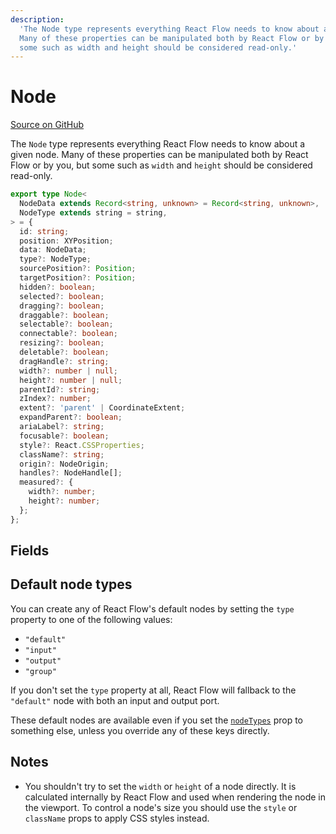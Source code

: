```yaml
---
description:
  'The Node type represents everything React Flow needs to know about a given node.
  Many of these properties can be manipulated both by React Flow or by you, but
  some such as width and height should be considered read-only.'
---
```


# Node

[Source on GitHub](https://github.com/xyflow/xyflow/blob/main/packages/system/src/types/nodes.ts/#L10)

The `Node` type represents everything React Flow needs to know about a given node.
Many of these properties can be manipulated both by React Flow or by you, but
some such as `width` and `height` should be considered read-only.

```ts
export type Node<
  NodeData extends Record<string, unknown> = Record<string, unknown>,
  NodeType extends string = string,
> = {
  id: string;
  position: XYPosition;
  data: NodeData;
  type?: NodeType;
  sourcePosition?: Position;
  targetPosition?: Position;
  hidden?: boolean;
  selected?: boolean;
  dragging?: boolean;
  draggable?: boolean;
  selectable?: boolean;
  connectable?: boolean;
  resizing?: boolean;
  deletable?: boolean;
  dragHandle?: string;
  width?: number | null;
  height?: number | null;
  parentId?: string;
  zIndex?: number;
  extent?: 'parent' | CoordinateExtent;
  expandParent?: boolean;
  ariaLabel?: string;
  focusable?: boolean;
  style?: React.CSSProperties;
  className?: string;
  origin?: NodeOrigin;
  handles?: NodeHandle[];
  measured?: {
    width?: number;
    height?: number;
  };
};
```

## Fields

<APIDocs typeName="NodeBase" packageName="system" />

## Default node types

You can create any of React Flow's default nodes by setting the `type` property
to one of the following values:

- `"default"`
- `"input"`
- `"output"`
- `"group"`

If you don't set the `type` property at all, React Flow will fallback to the
`"default"` node with both an input and output port.

These default nodes are available even if you set the [`nodeTypes`](/api-reference/react-flow#node-types)
prop to something else, unless you override any of these keys directly.

## Notes

- You shouldn't try to set the `width` or `height` of a node directly. It is
  calculated internally by React Flow and used when rendering the node in the
  viewport. To control a node's size you should use the `style` or `className`
  props to apply CSS styles instead.
